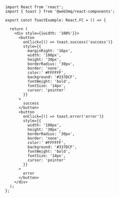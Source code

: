 ```tsx

import React from 'react';
import { toast } from '@web3mq/react-components';

export const ToastExample: React.FC = () => {

  return (
    <div style={{width: '100%'}}>
      <button 
        onClick={() => toast.success('success')} 
        style={{
          marginRight: '16px', 
          width: '100px', 
          height: '30px', 
          borderRadius: '30px',
          border: 'none',
          color:' #FFFFFF',
          background: '#337DCF',
          fontWeight: 'bold',
          fontSize: '14px',
          cursor: 'pointer'
        }}
      >
        success
      </button>
      <button 
        onClick={() => toast.error('error')}
        style={{
          width: '100px', 
          height: '30px', 
          borderRadius: '30px',
          border: 'none',
          color:' #FFFFFF',
          background: '#337DCF',
          fontWeight: 'bold',
          fontSize: '14px',
          cursor: 'pointer'
        }}
      >
        error
      </button>
    </div>
  );
}; 
```
